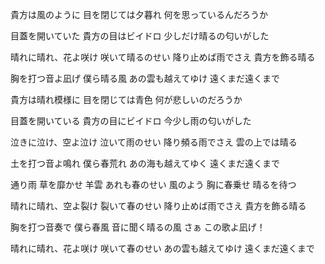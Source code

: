 貴方は風のように
目を閉じては夕暮れ
何を思っているんだろうか

目蓋を開いていた
貴方の目はビイドロ
少しだけ晴るの匂いがした

晴れに晴れ、花よ咲け
咲いて晴るのせい
降り止めば雨でさえ
貴方を飾る晴る

胸を打つ音よ凪げ
僕ら晴る風
あの雲も越えてゆけ
遠くまだ遠くまで

貴方は晴れ模様に
目を閉じては青色
何が悲しいのだろうか

目蓋を開いている
貴方の目にビイドロ
今少し雨の匂いがした

泣きに泣け、空よ泣け
泣いて雨のせい
降り頻る雨でさえ
雲の上では晴る

土を打つ音よ鳴れ
僕ら春荒れ
あの海も越えてゆく
遠くまだ遠くまで

通り雨 草を靡かせ
羊雲 あれも春のせい
風のよう 胸に春乗せ
晴るを待つ

晴れに晴れ、空よ裂け
裂いて春のせい
降り止めば雨でさえ
貴方を飾る晴る

胸を打つ音奏で
僕ら春風
音に聞く晴るの風
さぁ この歌よ凪げ！

晴れに晴れ、花よ咲け
咲いて春のせい
あの雲も越えてゆけ
遠くまだ遠くまで
